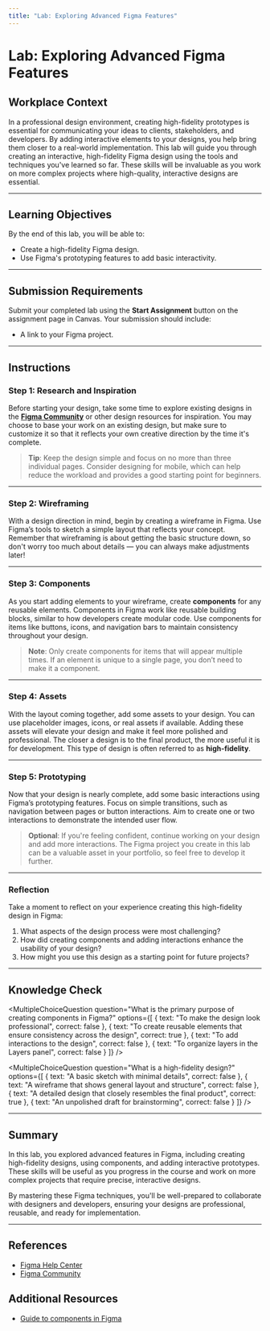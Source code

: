 ```yaml
---
title: "Lab: Exploring Advanced Figma Features"
---
```



# Lab: Exploring Advanced Figma Features

## Workplace Context

In a professional design environment, creating high-fidelity prototypes is essential for communicating your ideas to clients, stakeholders, and developers. By adding interactive elements to your designs, you help bring them closer to a real-world implementation. This lab will guide you through creating an interactive, high-fidelity Figma design using the tools and techniques you've learned so far. These skills will be invaluable as you work on more complex projects where high-quality, interactive designs are essential.

---

## Learning Objectives

By the end of this lab, you will be able to:
- Create a high-fidelity Figma design.
- Use Figma's prototyping features to add basic interactivity.

---

## Submission Requirements

Submit your completed lab using the **Start Assignment** button on the assignment page in Canvas. Your submission should include:
- A link to your Figma project.

---

## Instructions

### Step 1: Research and Inspiration

Before starting your design, take some time to explore existing designs in the [**Figma Community**](https://www.figma.com/community) or other design resources for inspiration. You may choose to base your work on an existing design, but make sure to customize it so that it reflects your own creative direction by the time it's complete.

> **Tip**: Keep the design simple and focus on no more than three individual pages. Consider designing for mobile, which can help reduce the workload and provides a good starting point for beginners.

---

### Step 2: Wireframing

With a design direction in mind, begin by creating a wireframe in Figma. Use Figma’s tools to sketch a simple layout that reflects your concept. Remember that wireframing is about getting the basic structure down, so don't worry too much about details — you can always make adjustments later!

---

### Step 3: Components

As you start adding elements to your wireframe, create **components** for any reusable elements. Components in Figma work like reusable building blocks, similar to how developers create modular code. Use components for items like buttons, icons, and navigation bars to maintain consistency throughout your design.

> **Note**: Only create components for items that will appear multiple times. If an element is unique to a single page, you don’t need to make it a component.

---

### Step 4: Assets

With the layout coming together, add some assets to your design. You can use placeholder images, icons, or real assets if available. Adding these assets will elevate your design and make it feel more polished and professional. The closer a design is to the final product, the more useful it is for development. This type of design is often referred to as **high-fidelity**.

---

### Step 5: Prototyping

Now that your design is nearly complete, add some basic interactions using Figma’s prototyping features. Focus on simple transitions, such as navigation between pages or button interactions. Aim to create one or two interactions to demonstrate the intended user flow.

> **Optional**: If you're feeling confident, continue working on your design and add more interactions. The Figma project you create in this lab can be a valuable asset in your portfolio, so feel free to develop it further.

---

### Reflection

Take a moment to reflect on your experience creating this high-fidelity design in Figma:
1. What aspects of the design process were most challenging?
2. How did creating components and adding interactions enhance the usability of your design?
3. How might you use this design as a starting point for future projects?

---

## Knowledge Check

<MultipleChoiceQuestion
  question="What is the primary purpose of creating components in Figma?"
  options={[
    { text: "To make the design look professional", correct: false },
    { text: "To create reusable elements that ensure consistency across the design", correct: true },
    { text: "To add interactions to the design", correct: false },
    { text: "To organize layers in the Layers panel", correct: false }
  ]}
/>

<MultipleChoiceQuestion
  question="What is a high-fidelity design?"
  options={[
    { text: "A basic sketch with minimal details", correct: false },
    { text: "A wireframe that shows general layout and structure", correct: false },
    { text: "A detailed design that closely resembles the final product", correct: true },
    { text: "An unpolished draft for brainstorming", correct: false }
  ]}
/>

---

## Summary

In this lab, you explored advanced features in Figma, including creating high-fidelity designs, using components, and adding interactive prototypes. These skills will be useful as you progress in the course and work on more complex projects that require precise, interactive designs. 

By mastering these Figma techniques, you'll be well-prepared to collaborate with designers and developers, ensuring your designs are professional, reusable, and ready for implementation.

---

## References

- [Figma Help Center](https://help.figma.com/)
- [Figma Community](https://www.figma.com/community)

## Additional Resources

- [Guide to components in Figma](https://help.figma.com/hc/en-us/articles/360038662654-Guide-to-components-in-Figma)
